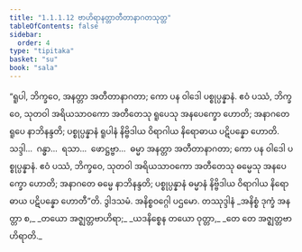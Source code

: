 ```yaml
---
title: "1.1.1.12 ဗာဟိရာနတ္တာတီတာနာဂတသုတ္တ"
tableOfContents: false
sidebar:
  order: 4
type: "tipitaka"
basket: "su"
book: "sala"
---
```



<DynamicBreadcrumb />

<Division number="12" book="sala">

<Paragraph number="25" book="sala">
“ရူပါ, ဘိက္ခဝေ, အနတ္တာ အတီတာနာဂတာ; ကော ပန ဝါဒေါ ပစ္စုပ္ပန္နာနံ. ဧဝံ ပဿံ, ဘိက္ခဝေ, သုတဝါ အရိယသာဝကော အတီတေသု ရူပေသု အနပေက္ခော ဟောတိ; အနာဂတေ ရူပေ နာဘိနန္ဒတိ; ပစ္စုပ္ပန္နာနံ ရူပါနံ နိဗ္ဗိဒါယ ဝိရာဂါယ နိရောဓာယ ပဋိပန္နော ဟောတိ. သဒ္ဒါ…  ဂန္ဓာ…  ရသာ…  ဖောဋ္ဌဗ္ဗာ…  ဓမ္မာ အနတ္တာ အတီတာနာဂတာ; ကော ပန ဝါဒေါ ပစ္စုပ္ပန္နာနံ. ဧဝံ ပဿံ, ဘိက္ခဝေ, သုတဝါ အရိယသာဝကော အတီတေသု ဓမ္မေသု အနပေက္ခော ဟောတိ; အနာဂတေ ဓမ္မေ နာဘိနန္ဒတိ; ပစ္စုပ္ပန္နာနံ ဓမ္မာနံ နိဗ္ဗိဒါယ ဝိရာဂါယ နိရောဓာယ ပဋိပန္နော ဟောတီ”တိ.

</Paragraph>
</Division>

<Paragraph number="26" type="center" book="sala">
ဒွါဒသမံ.



</Paragraph>

<Paragraph number="27" type="center" book="sala">
အနိစ္စဝဂ္ဂေါ ပဌမော.



</Paragraph>

<Paragraph number="28" type="center" book="sala">
တဿုဒ္ဒါနံ


</Paragraph>

<Paragraph number="29" type="verses" book="sala">
_အနိစ္စံ ဒုက္ခံ အနတ္တာ စ,_  
_တယော အဇ္ဈတ္တဗာဟိရာ;_  
_ယဒနိစ္စေန တယော ဝုတ္တာ,_  
_တေ တေ အဇ္ဈတ္တဗာဟိရာတိ._
</Paragraph>